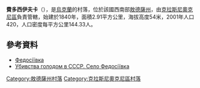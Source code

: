 {{coord|47|32|23|N|29|11|7|E|scale:30000|display=title}}

'''費多西伊夫卡'''（{{lang-uk|Федосіївка}}），是[[烏克蘭|烏克蘭]]的村落，位於該國西南部[[敖德薩州|敖德薩州]]，由[[克拉斯尼奧克尼區|克拉斯尼奧克尼區]]負責管轄，始建於1840年，面積2.91平方公里，海拔高度54米，2001年人口420，人口密度每平方公里144.33人。

==參考資料==
*[http://w1.c1.rada.gov.ua/pls/z7502/A005?rdat1=10.02.2012&rf7571=24499 Федосіївка]{{dead link|date=2018年4月 |bot=InternetArchiveBot |fix-attempted=yes }}
* [https://web.archive.org/web/20150131151822/http://memorialholodomors.org.ua/PDF/Odessa/%D0%9A%D1%80%D0%B0%D1%81%D0%BD%D0%BE%D0%BE%D0%BA%D0%BD%D1%8F%D0%BD%D1%81%D1%8C%D0%BA%D0%B8%D0%B9%20%D1%80%D0%B0%D0%B9%D0%BE%D0%BD.pdf Убивства голодом в СССР. Село Федосіївка]

{{DEFAULTSORT:Федосіївка}}
[[Category:敖德薩州村落|Category:敖德薩州村落]]
[[Category:克拉斯尼奧克尼區村落|Category:克拉斯尼奧克尼區村落]]


{{Odessa-geo-stub}}